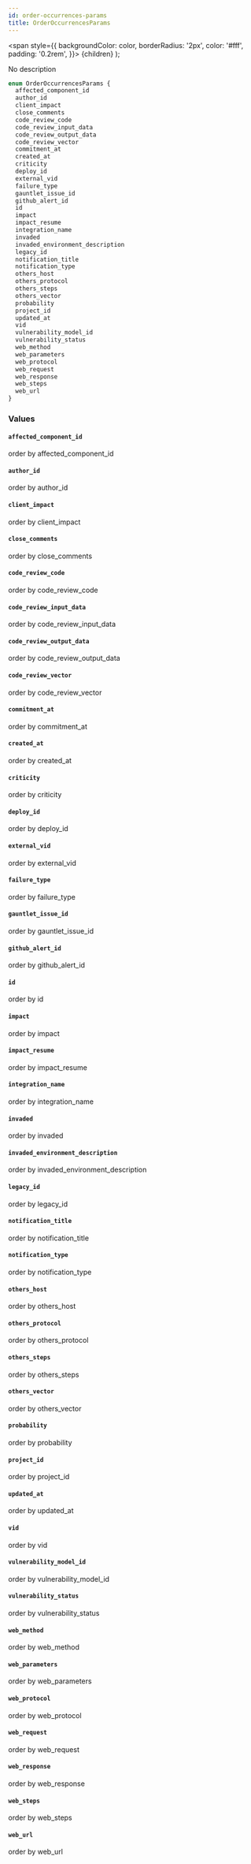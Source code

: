 ```yaml
---
id: order-occurrences-params
title: OrderOccurrencesParams
---
```


<span
style={{
      backgroundColor: color,
      borderRadius: '2px',
      color: '#fff',
      padding: '0.2rem',
    }}>
{children}
</span>
);

No description

```graphql
enum OrderOccurrencesParams {
  affected_component_id
  author_id
  client_impact
  close_comments
  code_review_code
  code_review_input_data
  code_review_output_data
  code_review_vector
  commitment_at
  created_at
  criticity
  deploy_id
  external_vid
  failure_type
  gauntlet_issue_id
  github_alert_id
  id
  impact
  impact_resume
  integration_name
  invaded
  invaded_environment_description
  legacy_id
  notification_title
  notification_type
  others_host
  others_protocol
  others_steps
  others_vector
  probability
  project_id
  updated_at
  vid
  vulnerability_model_id
  vulnerability_status
  web_method
  web_parameters
  web_protocol
  web_request
  web_response
  web_steps
  web_url
}
```

### Values

#### `affected_component_id`

order by affected_component_id

#### `author_id`

order by author_id

#### `client_impact`

order by client_impact

#### `close_comments`

order by close_comments

#### `code_review_code`

order by code_review_code

#### `code_review_input_data`

order by code_review_input_data

#### `code_review_output_data`

order by code_review_output_data

#### `code_review_vector`

order by code_review_vector

#### `commitment_at`

order by commitment_at

#### `created_at`

order by created_at

#### `criticity`

order by criticity

#### `deploy_id`

order by deploy_id

#### `external_vid`

order by external_vid

#### `failure_type`

order by failure_type

#### `gauntlet_issue_id`

order by gauntlet_issue_id

#### `github_alert_id`

order by github_alert_id

#### `id`

order by id

#### `impact`

order by impact

#### `impact_resume`

order by impact_resume

#### `integration_name`

order by integration_name

#### `invaded`

order by invaded

#### `invaded_environment_description`

order by invaded_environment_description

#### `legacy_id`

order by legacy_id

#### `notification_title`

order by notification_title

#### `notification_type`

order by notification_type

#### `others_host`

order by others_host

#### `others_protocol`

order by others_protocol

#### `others_steps`

order by others_steps

#### `others_vector`

order by others_vector

#### `probability`

order by probability

#### `project_id`

order by project_id

#### `updated_at`

order by updated_at

#### `vid`

order by vid

#### `vulnerability_model_id`

order by vulnerability_model_id

#### `vulnerability_status`

order by vulnerability_status

#### `web_method`

order by web_method

#### `web_parameters`

order by web_parameters

#### `web_protocol`

order by web_protocol

#### `web_request`

order by web_request

#### `web_response`

order by web_response

#### `web_steps`

order by web_steps

#### `web_url`

order by web_url
